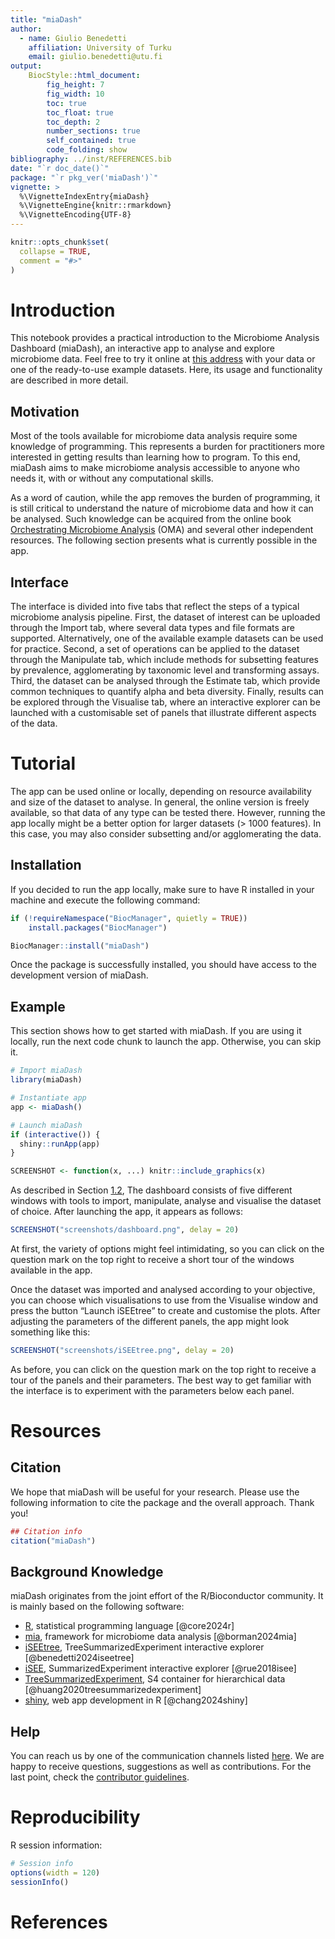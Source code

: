 ```yaml
---
title: "miaDash"
author: 
  - name: Giulio Benedetti
    affiliation: University of Turku
    email: giulio.benedetti@utu.fi
output:
    BiocStyle::html_document:
        fig_height: 7
        fig_width: 10
        toc: true
        toc_float: true
        toc_depth: 2
        number_sections: true
        self_contained: true
        code_folding: show
bibliography: ../inst/REFERENCES.bib
date: "`r doc_date()`"
package: "`r pkg_ver('miaDash')`"
vignette: >
  %\VignetteIndexEntry{miaDash}
  %\VignetteEngine{knitr::rmarkdown}
  %\VignetteEncoding{UTF-8}
---
```


```r
knitr::opts_chunk$set(
  collapse = TRUE,
  comment = "#>"
)
```

# Introduction

This notebook provides a practical introduction to the Microbiome Analysis
Dashboard (miaDash), an interactive app to analyse and explore microbiome data.
Feel free to try it online at
[this address](miadash-microbiome.2.rahtiapp.fi/) with your data or one of
the ready-to-use example datasets. Here, its usage and functionality are
described in more detail.

## Motivation

Most of the tools available for microbiome data analysis require some knowledge
of programming. This represents a burden for practitioners more interested
in getting results than learning how to program. To this end, miaDash aims to
make microbiome analysis accessible to anyone who needs it, with or without any
computational skills.

As a word of caution, while the app removes the burden of programming, it is
still critical to understand the nature of microbiome data and how it can be
analysed. Such knowledge can be acquired from the online book [Orchestrating
Microbiome Analysis](https://microbiome.github.io/OMA/) (OMA) and several other
independent resources. The following section presents what is currently possible
in the app.

## Interface

The interface is divided into five tabs that reflect the steps of a typical
microbiome analysis pipeline. First, the dataset of interest can be uploaded
through the Import tab, where several data types and file formats are supported.
Alternatively, one of the available example datasets can be used for practice.
Second, a set of operations can be applied to the dataset through the
Manipulate tab, which include methods for subsetting features by prevalence,
agglomerating by taxonomic level and transforming assays. Third, the dataset
can be analysed through the Estimate tab, which provide common techniques to
quantify alpha and beta diversity. Finally, results can be explored through the
Visualise tab, where an interactive explorer can be launched with a customisable
set of panels that illustrate different aspects of the data.

# Tutorial

The app can be used online or locally, depending on resource availability and
size of the dataset to analyse. In general, the online version is freely
available, so that data of any type can be tested there. However, running the
app locally might be a better option for larger datasets (> 1000 features). In
this case, you may also consider subsetting and/or agglomerating the data.

## Installation

If you decided to run the app locally, make sure to have R installed in your
machine and execute the following command:

```r
if (!requireNamespace("BiocManager", quietly = TRUE))
    install.packages("BiocManager")

BiocManager::install("miaDash")
```

Once the package is successfully installed, you should have access to the
development version of miaDash.

## Example

This section shows how to get started with miaDash. If you are using it locally,
run the next code chunk to launch the app. Otherwise, you can skip it.

```r
# Import miaDash
library(miaDash)

# Instantiate app
app <- miaDash()

# Launch miaDash
if (interactive()) {
  shiny::runApp(app)
}
```

```r
SCREENSHOT <- function(x, ...) knitr::include_graphics(x)
```

As described in Section [1.2](#interface), The dashboard consists of five
different windows with tools to import, manipulate, analyse and visualise
the dataset of choice. After launching the app, it appears as follows:

```r
SCREENSHOT("screenshots/dashboard.png", delay = 20)
```

At first, the variety of options might feel intimidating, so you can click on
the question mark on the top right to receive a short tour of the windows
available in the app.

Once the dataset was imported and analysed according to your objective, you can
choose which visualisations to use from the Visualise window and press the
button "Launch iSEEtree" to create and customise the plots. After adjusting the
parameters of the different panels, the app might look something like this:

```r
SCREENSHOT("screenshots/iSEEtree.png", delay = 20)
```

As before, you can click on the question mark on the top right to receive a tour
of the panels and their parameters. The best way to get familiar with the
interface is to experiment with the parameters below each panel.

# Resources

## Citation

We hope that miaDash will be useful for your research. Please use the following
information to cite the package and the overall approach. Thank you!

```r
## Citation info
citation("miaDash")
```

## Background Knowledge

miaDash originates from the joint effort of the R/Bioconductor community. It is
mainly based on the following software:

- [R](https://www.r-project.org/), statistical programming language [@core2024r]
- [mia](https://bioconductor.org/packages/release/bioc/html/mia.html), framework for microbiome data analysis [@borman2024mia]
- [iSEEtree](https://bioconductor.org/packages/release/bioc/html/iSEEtree.html), TreeSummarizedExperiment interactive explorer [@benedetti2024iseetree]
- [iSEE](https://bioconductor.org/packages/release/bioc/html/iSEE.html), SummarizedExperiment interactive explorer [@rue2018isee]
- [TreeSummarizedExperiment](https://bioconductor.org/packages/release/bioc/html/TreeSummarizedExperiment.htmlm), S4 container for hierarchical data [@huang2020treesummarizedexperiment]
- [shiny](https://cran.r-project.org/web/packages/shiny/index.html), web app development in R [@chang2024shiny]

## Help

You can reach us by one of the communication channels listed
[here](https://microbiome.github.io/OMA/docs/devel/pages/support.html). We are
happy to receive questions, suggestions as well as contributions. For the last
point, check the
[contributor guidelines](https://microbiome.github.io/mia/CONTRIBUTING.html).

# Reproducibility

R session information:

```r
# Session info
options(width = 120)
sessionInfo()
```

# References